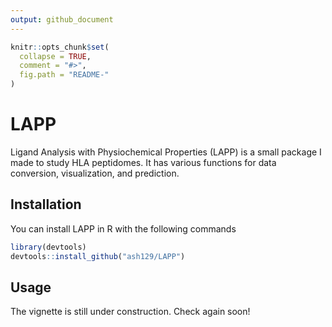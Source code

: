 ```yaml
---
output: github_document
---
```


<!-- README.md is generated from README.Rmd. Please edit that file -->

```r
knitr::opts_chunk$set(
  collapse = TRUE,
  comment = "#>",
  fig.path = "README-"
)
```

# LAPP

Ligand Analysis with Physiochemical Properties (LAPP) is a small package I made to study HLA peptidomes. It has various functions for data conversion, visualization, and prediction. 

## Installation

You can install LAPP in R with the following commands

```r
library(devtools)
devtools::install_github("ash129/LAPP")
```

## Usage

The vignette is still under construction. Check again soon!

